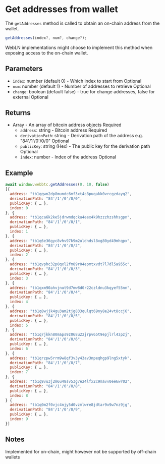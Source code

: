 
# Get addresses from wallet

The `getAddresses` method is called to obtain an on-chain address from the wallet.

```js
getAddresses(index?, num?, change?);
```

<Callout type="info" emoji="ℹ️">
  WebLN implementations might choose to implement this method when exposing
  access to the on-chain wallet.
</Callout>

## Parameters

- `index`: number (default 0) - Which index to start from <span class="badge">Optional</span>
- `num`: number (default 1) - Number of addresses to retrieve <span class="badge">Optional</span>
- `change`: boolean (default false) - true for change addresses, false for external <span class="badge">Optional</span>

## Returns

- Array - An array of bitcoin address objects <span class="badge">Required</span>
  - `address`: string - Bitcoin address <span class="badge">Required</span>
  - `derivationPath`: string - Derivation path of the address e.g. "84'/1'/0'/0/0" <span class="badge">Optional</span>
  - `publicKey`: string (Hex) - The public key for the derivation path <span class="badge">Optional</span>
  - `index`: number - Index of the address <span class="badge">Optional</span>

## Example

```js
await window.webbtc.getAddresses(0, 10, false)
[{
  address: "tb1qqwn2dp8mundc6mf3xt4c8puqakk0vrcgzdayq2",
  derivationPath: "84'/1'/0'/0/0",
  publicKey: { … },
  index: 0
}, {
  address: "tb1qca6k2ke5jdrwmdqcku4eex4k9hzzzhzshhsgpn",
  derivationPath: "84'/1'/0'/0/1",
  publicKey: { … },
  index: 1
}, {
  address: "tb1q6e36gyc8vhv97k9m2uldndsl8xg80yd49mhqpx",
  derivationPath: "84'/1'/0'/0/2",
  publicKey: { … },
  index: 2
}, {
  address: "tb1qvphc32p0qxl2fm89r04epmtxvdt7l7dl5a955c",
  derivationPath: "84'/1'/0'/0/3",
  publicKey: { … },
  index: 3
}, {
  address: "tb1qxm90ahvjnut9d7mw8d0r22czldnu3kqyef55nn",
  derivationPath: "84'/1'/0'/0/4",
  publicKey: { … },
  index: 4
}, {
  address: "tb1q8wjjk4gu3am2tjg833qulqt69ny8e24vt8ccj6",
  derivationPath: "84'/1'/0'/0/5",
  publicKey: { … },
  index: 5
}, {
  address: "tb1q7jkkn80maps9z068u22jrpv65t9epjlrl4zpzj",
  derivationPath: "84'/1'/0'/0/6",
  publicKey: { … },
  index: 6
}, {
  address: "tb1qrzpw5rrm9w8qf3v3y43av3npeqhgp9lng5xtyk",
  derivationPath: "84'/1'/0'/0/7",
  publicKey: { … },
  index: 7
}, {
  address: "tb1q9vu3j2m6u48sv53g7e24lfx2c9mavv0ee6wr02",
  derivationPath: "84'/1'/0'/0/8",
  publicKey: { … },
  index: 8
} {
  address: "tb1q0m2f0vjc4njy5d0vzmlwre8jdtar9x9w7nz9jg",
  derivationPath: "84'/1'/0'/0/9",
  publicKey: { … },
  index: 9
}]
```

## Notes

Implemented for on-chain, might however not be supported by off-chain wallets
